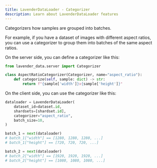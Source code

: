 ```yaml
---
title: LavenderDataLoader - Categorizer
description: Learn about LavenderDataLoader features
---
```


Categorizers how samples are grouped into batches.

For example, if you have a dataset of images with different aspect ratios,
you can use a categorizer to group them into batches of the same aspect ratios.

On the server side, you can define a categorizer like this:

```python
from lavender_data.server import Categorizer

class AspectRatioCategorizer(Categorizer, name="aspect_ratio"):
    def categorize(self, sample: dict) -> str:
        return f"{sample['width']}x{sample['height']}"
```

On the client side, you can use the categorizer like this:

```python
dataloader = LavenderDataLoader(
    dataset_id=dataset.id,
    shardsets=[shardset.id],
    categorizer="aspect_ratio",
    batch_size=10,
)

batch_1 = next(dataloader)
# batch_1["width"] == [1280, 1280, 1280, ...]
# batch_1["height"] == [720, 720, 720, ...]

batch_2 = next(dataloader)
# batch_2["width"] == [1920, 1920, 1920, ...]
# batch_2["height"] == [1080, 1080, 1080, ...]
```

